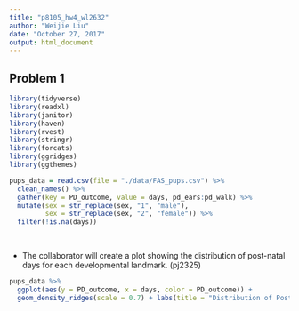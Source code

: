 ```yaml
---
title: "p8105_hw4_wl2632"
author: "Weijie Liu"
date: "October 27, 2017"
output: html_document
---
```


## Problem 1

```r
library(tidyverse)
library(readxl)
library(janitor)
library(haven)
library(rvest)
library(stringr)
library(forcats)
library(ggridges)
library(ggthemes)

pups_data = read.csv(file = "./data/FAS_pups.csv") %>%
  clean_names() %>%
  gather(key = PD_outcome, value = days, pd_ears:pd_walk) %>%
  mutate(sex = str_replace(sex, "1", "male"),
         sex = str_replace(sex, "2", "female")) %>%
  filter(!is.na(days))
  
  
```

* The collaborator will create a plot showing the distribution of post-natal days for each developmental landmark. (pj2325)
```r
pups_data %>% 
  ggplot(aes(y = PD_outcome, x = days, color = PD_outcome)) +
  geom_density_ridges(scale = 0.7) + labs(title = "Distribution of Post-natal Days for Each Developmental Landmark", x = "Days", y = "PD_Landmarks")
```




